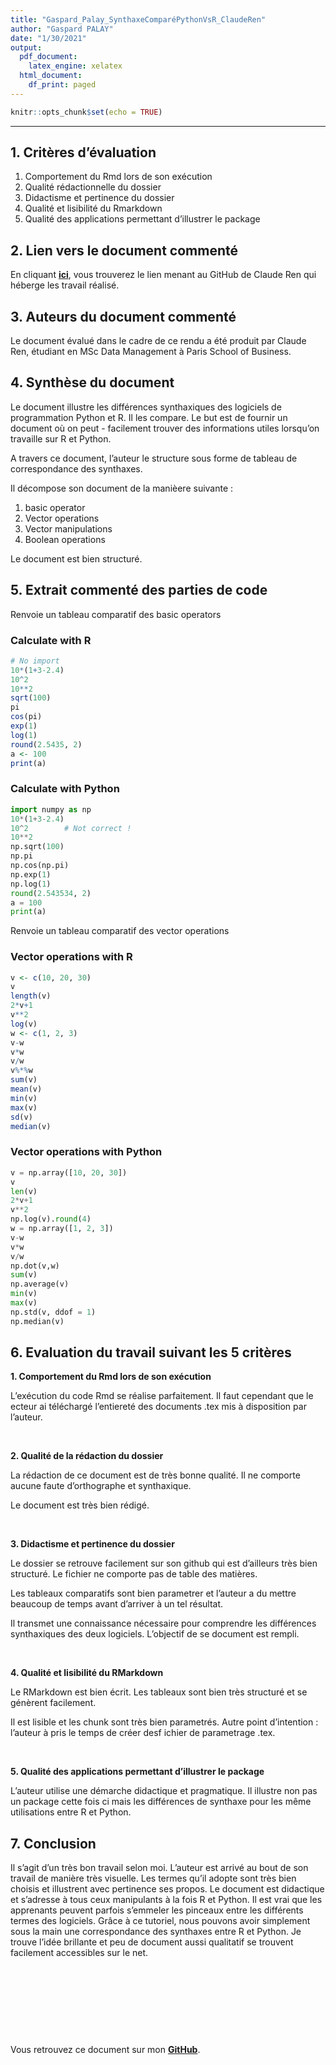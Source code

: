```yaml
---
title: "Gaspard_Palay_SynthaxeComparéPythonVsR_ClaudeRen"
author: "Gaspard PALAY"
date: "1/30/2021"
output:
  pdf_document:
    latex_engine: xelatex
  html_document:
    df_print: paged
---
```


```r
knitr::opts_chunk$set(echo = TRUE)
```
---

## 1. Critères d'évaluation 

1.	Comportement du Rmd lors de son exécution
2.	Qualité rédactionnelle du dossier
3.	Didactisme et pertinence du dossier
4.	Qualité et lisibilité du Rmarkdown
5.	Qualité des applications permettant d’illustrer le package


## 2. Lien vers le document commenté

En cliquant [**ici**](https://github.com/Cldren/REN_PSBx/tree/main/R_Docs), vous trouverez le lien menant au GitHub de Claude Ren qui héberge les travail réalisé.

## 3. Auteurs du document commenté

Le document évalué dans le cadre de ce rendu a été produit par Claude Ren, étudiant en MSc Data Management à Paris School of Business.

## 4. Synthèse du document

Le document illustre les différences synthaxiques des logiciels de programmation Python et R. Il les compare. Le but est de fournir un document où on peut - facilement trouver des informations utiles lorsqu'on travaille sur R et Python. 

A travers ce document, l'auteur le structure sous forme de tableau de correspondance des synthaxes. 

Il décompose son document de la manièere suivante : 

1. basic operator
2. Vector operations
3. Vector manipulations
4. Boolean operations

Le document est bien structuré.

## 5. Extrait commenté des parties de code

Renvoie un tableau comparatif des basic operators

### Calculate with R
```r
# No import
10*(1+3-2.4)
10^2
10**2
sqrt(100)
pi
cos(pi)
exp(1)
log(1)
round(2.5435, 2)
a <- 100
print(a)
```


### Calculate with Python

```python
import numpy as np
10*(1+3-2.4)
10^2        # Not correct !
10**2
np.sqrt(100)   
np.pi          
np.cos(np.pi)     
np.exp(1)      
np.log(1)      
round(2.543534, 2)
a = 100
print(a)
```

Renvoie un tableau comparatif des vector operations

### Vector operations with R
```r
v <- c(10, 20, 30)
v
length(v)
2*v+1
v**2
log(v)
w <- c(1, 2, 3)
v-w
v*w
v/w
v%*%w
sum(v)
mean(v)
min(v)
max(v)
sd(v)
median(v)
```

### Vector operations with Python

```python
v = np.array([10, 20, 30])
v
len(v)
2*v+1
v**2
np.log(v).round(4)
w = np.array([1, 2, 3])
v-w
v*w
v/w
np.dot(v,w)
sum(v)
np.average(v)
min(v)
max(v)
np.std(v, ddof = 1)
np.median(v)
```

## 6. Evaluation du travail suivant les 5 critères

**1.	Comportement du Rmd lors de son exécution**

L'exécution du code Rmd se réalise parfaitement. Il faut cependant que le ecteur ai téléchargé l'entiereté des documents .tex mis à disposition par l'auteur. 

\ 

**2.	Qualité de la rédaction du dossier**

La rédaction de ce document est de très bonne qualité. Il ne comporte aucune faute d'orthographe et synthaxique. 

Le document est très bien rédigé. 

\ 

**3.	Didactisme et pertinence du dossier**

Le dossier se retrouve facilement sur son github qui est d'ailleurs très bien structuré. Le fichier ne comporte pas de table des matières. 

Les tableaux comparatifs sont bien parametrer et l'auteur a du mettre beaucoup de temps avant d'arriver à un tel résultat. 

Il transmet une connaissance nécessaire pour comprendre les différences synthaxiques des deux logiciels. 
L'objectif de se document est rempli.


\ 

**4.	Qualité et lisibilité du RMarkdown**

Le RMarkdown est bien écrit. Les tableaux sont bien très structuré et se génèrent facilement. 

Il est lisible et les chunk sont très bien parametrés. 
Autre point d'intention : l'auteur à pris le temps de créer desf ichier de parametrage .tex. 

\ 

**5.	Qualité des applications permettant d’illustrer le package**

L'auteur utilise une démarche didactique et pragmatique. Il illustre non pas un package cette fois ci mais les différences de synthaxe pour les même utilisations entre R et Python. 


## 7. Conclusion

Il s'agit d'un très bon travail selon moi. 
L'auteur est arrivé au bout de son travail de manière très visuelle. Les termes qu'il adopte sont très bien choisis et illustrent avec pertinence ses propos. 
Le document est didactique et s'adresse à tous ceux manipulants à la fois R et Python. Il est vrai que les apprenants peuvent parfois s'emmeler les pinceaux entre les différents termes des logiciels. Grâce à ce tutoriel, nous pouvons avoir simplement sous la main une correspondance des synthaxes entre R et Python. Je trouve l'idée brillante et peu de document aussi qualitatif se trouvent facilement accessibles sur le net. 

\ 

\ 

\ 

\ 

Vous retrouvez ce document sur mon [**GitHub**](https://github.com/GaspardPalay/PSBX).
